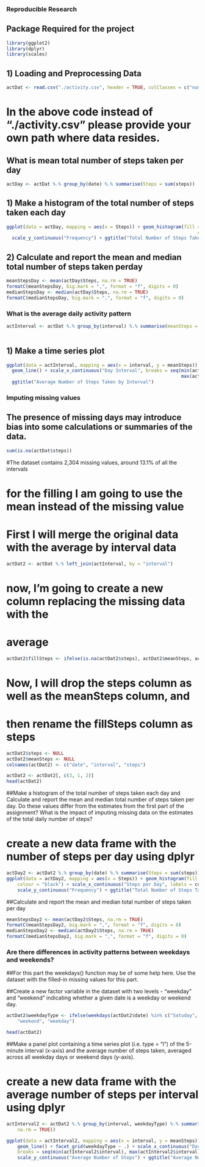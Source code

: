 ### Reproducible Research

## Package Required for the project

```r
library(ggplot2)
library(dplyr)
library(scales)
```

## 1) Loading and Preprocessing Data

```r
actDat <- read.csv("./activity.csv", header = TRUE, colClasses = c("numeric", "Date", "numeric"))
```

# In the above code instead of "./activity.csv" please provide your own path where data resides.

## What is mean total number of steps taken per day

```r
actDay <- actDat %.% group_by(date) %.% summarise(Steps = sum(steps))
```

## 1) Make a histogram of the total number of steps taken each day

```r
ggplot(data = actDay, mapping = aes(x = Steps)) + geom_histogram(fill = "blue", 
                                                                      colour = "black") + scale_x_continuous("Steps per Day", labels = comma) + 
  scale_y_continuous("Frequency") + ggtitle("Total Number of Steps Taken Each Day")
```

## 2) Calculate and report the mean and median total number of steps taken perday

```r
meanStepsDay <- mean(actDay$Steps, na.rm = TRUE)
formatC(meanStepsDay, big.mark = ",", format = "f", digits = 0)
medianStepsDay <- median(actDay$Steps, na.rm = TRUE)
formatC(medianStepsDay, big.mark = ",", format = "f", digits = 0)
```

### What is the average daily activity pattern
```r
actInterval <- actDat %.% group_by(interval) %.% summarise(meanSteps = mean(steps, 
                                                                            na.rm = TRUE))
```

## 1) Make a time series plot

```r
ggplot(data = actInterval, mapping = aes(x = interval, y = meanSteps)) + 
  geom_line() + scale_x_continuous("Day Interval", breaks = seq(min(actInterval$interval), 
                                                                max(actInterval$interval), 100)) + scale_y_continuous("Average Number of Steps") + 
  ggtitle("Average Number of Steps Taken by Interval")
```

### Imputing missing values

## The presence of missing days may introduce bias into some calculations or summaries of the data.

```r
sum(is.na(actDat$steps))
```

#The dataset contains 2,304 missing values, around 13.1% of all the intervals

# for the filling I am going to use the mean instead of the missing value
# First I will merge the original data with the average by interval data

```r
actDat2 <- actDat %.% left_join(actInterval, by = "interval")
```

# now, I'm going to create a new column replacing the missing data with the
# average

```r
actDat2$fillSteps <- ifelse(is.na(actDat2$steps), actDat2$meanSteps, actDat2$steps)
```

# Now, I will drop the steps column as well as the meanSteps column, and
# then rename the fillSteps column as steps

```r
actDat2$steps <- NULL
actDat2$meanSteps <- NULL
colnames(actDat2) <- c("date", "interval", "steps")

actDat2 <- actDat2[, c(3, 1, 2)]
head(actDat2)
```

##Make a histogram of the total number of steps taken each day and Calculate and report the mean and median total number of steps taken per day. Do these values differ from the estimates from the first part of the assignment? What is the impact of imputing missing data on the estimates of the total daily number of steps?

# create a new data frame with the number of steps per day using dplyr
```r
actDay2 <- actDat2 %.% group_by(date) %.% summarise(Steps = sum(steps))
ggplot(data = actDay2, mapping = aes(x = Steps)) + geom_histogram(fill = "red", 
    colour = "black") + scale_x_continuous("Steps per Day", labels = comma) + 
    scale_y_continuous("Frequency") + ggtitle("Total Number of Steps Taken Each Day - Missing Values Adjusted")
```

##Calculate and report the mean and median total number of steps taken per day
```r
meanStepsDay2 <- mean(actDay2$Steps, na.rm = TRUE)
formatC(meanStepsDay2, big.mark = ",", format = "f", digits = 0)
medianStepsDay2 <- median(actDay2$Steps, na.rm = TRUE)
formatC(medianStepsDay2, big.mark = ",", format = "f", digits = 0)
```

### Are there differences in activity patterns between weekdays and weekends?

##For this part the weekdays() function may be of some help here. Use the dataset with the filled-in missing values for this part.

##Create a new factor variable in the dataset with two levels - "weekday" and "weekend" indicating whether a given date is a weekday or weekend day.

```r
actDat2$weekdayType <- ifelse(weekdays(actDat2$date) %in% c("Satuday", "Sunday"), 
    "weekend", "weekday")

head(actDat2)
```

##Make a panel plot containing a time series plot (i.e. type = "l") of the 5-minute interval (x-axis) and the average number of steps taken, averaged across all weekday days or weekend days (y-axis).

# create a new data frame with the average number of steps per interval using dplyr

```r
actInterval2 <- actDat2 %.% group_by(interval, weekdayType) %.% summarise(meanSteps = mean(steps, 
    na.rm = TRUE))

ggplot(data = actInterval2, mapping = aes(x = interval, y = meanSteps)) + 
    geom_line() + facet_grid(weekdayType ~ .) + scale_x_continuous("Day Interval", 
    breaks = seq(min(actInterval2$interval), max(actInterval2$interval), 100)) + 
    scale_y_continuous("Average Number of Steps") + ggtitle("Average Number of Steps Taken by Interval")
```
